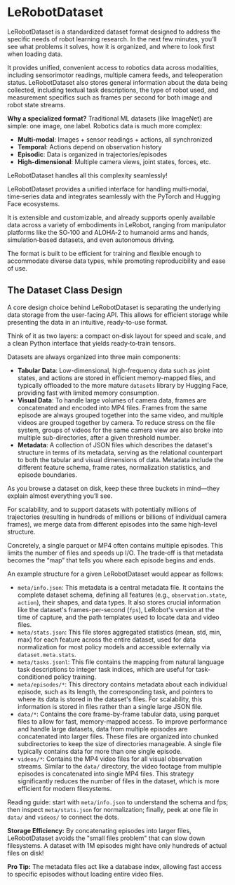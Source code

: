 # LeRobotDataset

LeRobotDataset is a standardized dataset format designed to address the specific needs of robot learning research. In the next few minutes, you’ll see what problems it solves, how it is organized, and where to look first when loading data.

It provides unified, convenient access to robotics data across modalities, including sensorimotor readings, multiple camera feeds, and teleoperation status. LeRobotDataset also stores general information about the data being collected, including textual task descriptions, the type of robot used, and measurement specifics such as frames per second for both image and robot state streams.

<Tip>

**Why a specialized format?** Traditional ML datasets (like ImageNet) are simple: one image, one label. Robotics data is much more complex:
- **Multi-modal**: Images + sensor readings + actions, all synchronized
- **Temporal**: Actions depend on observation history
- **Episodic**: Data is organized in trajectories/episodes
- **High-dimensional**: Multiple camera views, joint states, forces, etc.

LeRobotDataset handles all this complexity seamlessly!

</Tip>

LeRobotDataset provides a unified interface for handling multi‑modal, time‑series data and integrates seamlessly with the PyTorch and Hugging Face ecosystems.

It is extensible and customizable, and already supports openly available data across a variety of embodiments in LeRobot, ranging from manipulator platforms like the SO‑100 and ALOHA‑2 to humanoid arms and hands, simulation‑based datasets, and even autonomous driving.

The format is built to be efficient for training and flexible enough to accommodate diverse data types, while promoting reproducibility and ease of use.

<!-- TODO: Diagram: Three pillars (Tabular, Visual, Metadata) with arrows into a "Sample" returned by the API. -->

## The Dataset Class Design

A core design choice behind LeRobotDataset is separating the underlying data storage from the user-facing API. This allows for efficient storage while presenting the data in an intuitive, ready-to-use format.

Think of it as two layers: a compact on‑disk layout for speed and scale, and a clean Python interface that yields ready‑to‑train tensors.

Datasets are always organized into three main components:

- **Tabular Data**: Low-dimensional, high-frequency data such as joint states, and actions are stored in efficient memory-mapped files, and typically offloaded to the more mature `datasets` library by Hugging Face, providing fast with limited memory consumption.
- **Visual Data**: To handle large volumes of camera data, frames are concatenated and encoded into MP4 files. Frames from the same episode are always grouped together into the same video, and multiple videos are grouped together by camera. To reduce stress on the file system, groups of videos for the same camera view are also broke into multiple sub-directories, after a given threshold number.
- **Metadata**: A collection of JSON files which describes the dataset's structure in terms of its metadata, serving as the relational counterpart to both the tabular and visual dimensions of data. Metadata include the different feature schema, frame rates, normalization statistics, and episode boundaries.

As you browse a dataset on disk, keep these three buckets in mind—they explain almost everything you’ll see.

<!-- TODO: Diagram: Minimal tree view of meta/, data/, videos/ with 2–3 representative files each. -->

For scalability, and to support datasets with potentially millions of trajectories (resulting in hundreds of millions or billions of individual camera frames), we merge data from different episodes into the same high-level structure.

Concretely, a single parquet or MP4 often contains multiple episodes. This limits the number of files and speeds up I/O. The trade‑off is that metadata becomes the “map” that tells you where each episode begins and ends.

An example structure for a given LeRobotDataset would appear as follows:

- `meta/info.json`: This metadata is a central metadata file. It contains the complete dataset schema, defining all features (e.g., `observation.state`, `action`), their shapes, and data types. It also stores crucial information like the dataset's frames-per-second (`fps`), LeRobot's version at the time of capture, and the path templates used to locate data and video files.
- `meta/stats.json`: This file stores aggregated statistics (mean, std, min, max) for each feature across the entire dataset, used for data normalization for most policy models and accessible externally via `dataset.meta.stats`.
- `meta/tasks.jsonl`: This file contains the mapping from natural language task descriptions to integer task indices, which are useful for task-conditioned policy training.
- `meta/episodes/*`: This directory contains metadata about each individual episode, such as its length, the corresponding task, and pointers to where its data is stored in the dataset's files. For scalability, this information is stored in files rather than a single large JSON file.
- `data/*`: Contains the core frame-by-frame tabular data, using parquet files to allow for fast, memory-mapped access. To improve performance and handle large datasets, data from multiple episodes are concatenated into larger files. These files are organized into chunked subdirectories to keep the size of directories manageable. A single file typically contains data for more than one single episode.
- `videos/*`: Contains the MP4 video files for all visual observation streams. Similar to the `data/` directory, the video footage from multiple episodes is concatenated into single MP4 files. This strategy significantly reduces the number of files in the dataset, which is more efficient for modern filesystems.

Reading guide: start with `meta/info.json` to understand the schema and fps; then inspect `meta/stats.json` for normalization; finally, peek at one file in `data/` and `videos/` to connect the dots.

<!-- TODO: Schematic: arrows from meta/info.json and meta/episodes/* pointing to slices inside data/*.parquet and videos/*.mp4. -->

<Tip>

**Storage Efficiency:** By concatenating episodes into larger files, LeRobotDataset avoids the "small files problem" that can slow down filesystems. A dataset with 1M episodes might have only hundreds of actual files on disk!

**Pro Tip:** The metadata files act like a database index, allowing fast access to specific episodes without loading entire video files.

</Tip>
